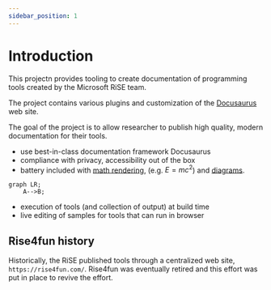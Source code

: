 ```yaml
---
sidebar_position: 1
---
```


# Introduction

This projectn provides tooling to create documentation of programming tools created
by the Microsoft RiSE team.

The project contains various plugins and customization of the [Docusaurus](https://docusaurus.io/)
web site.

The goal of the project is to allow researcher to publish high quality, modern documentation for their tools.

-   use best-in-class documentation framework Docusaurus
-   compliance with privacy, accessibility out of the box
-   battery included with [math rendering](https://docusaurus.io/docs/next/markdown-features/math-equations), (e.g. $E=mc^2$)
and [diagrams](https://docusaurus.io/docs/next/markdown-features/diagrams).

```mermaid
graph LR;
    A-->B;
```

-   execution of tools (and collection of output) at build time
-   live editing of samples for tools that can run in browser

## Rise4fun history

Historically, the RiSE published tools through a centralized web site, `https://rise4fun.com/`.
Rise4fun was eventually retired and this effort was put in place to revive the effort.
